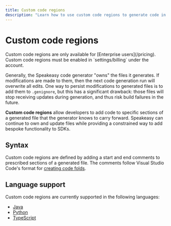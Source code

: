 ```yaml
---
title: Custom code regions
description: "Learn how to use custom code regions to generate code in a specific location."
---
```



# Custom code regions



<Callout title="Availability" type="info">
  Custom code regions are only available for [Enterprise users](/pricing).
  Custom code regions must be enabled in `settings/billing` under the account.
</Callout>

Generally, the Speakeasy code generator "owns" the files it generates. If
modifications are made to them, then the next code generation run will overwrite
all edits. One way to persist modifications to generated files is
to add them to `.genignore`, but this has a significant drawback: those files
will stop receiving updates during generation, and thus risk build failures in
the future.

**Custom code regions** allow developers to add code to specific sections of a
generated file that the generator knows to carry forward. Speakeasy can continue
to own and update files while providing a constrained way to add bespoke
functionality to SDKs.

## Syntax

Custom code regions are defined by adding a start and end comments to prescribed
sections of a generated file. The comments follow Visual Studio Code's format
for [creating code folds](https://code.visualstudio.com/docs/editor/codebasics#_folding).

## Language support

Custom code regions are currently supported in the following languages:

- [Java](/docs/customize/code/code-regions/java)
- [Python](/docs/customize/code/code-regions/python)
- [TypeScript](/docs/customize/code/code-regions/typescript)
